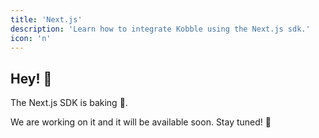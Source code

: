 ```yaml
---
title: 'Next.js'
description: 'Learn how to integrate Kobble using the Next.js sdk.'
icon: 'n'
---
```


## Hey! 👋

The Next.js SDK is baking 🍞.

We are working on it and it will be available soon. Stay tuned! 🚀
